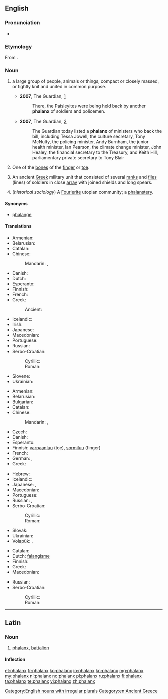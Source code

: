 {{also|Phalanx}}
==English==
{{wikipedia|dab=Phalanx}}

===Pronunciation===
* {{audio|en-us-phalanx.ogg|Audio (US)}}

===Etymology===
From {{etyl|grc|en}} {{term|φάλαγξ|tr=phalanks||battle order, array|lang=grc|sc=polytonic}}.

===Noun===
{{en-noun|es|pl2=phalanges}}

# {{context|plural '''phalanxes'''}} a large group of people, animals or things, compact or closely massed, or tightly knit and united in common purpose.
#* '''2007''', The Guardian, [http://www.guardian.co.uk/commentisfree/story/0,,2073710,00.html]
#*: There, the Paisleyites were being held back by another '''phalanx''' of soldiers and policemen.
#* '''2007''', The Guardian, [http://www.guardian.co.uk/freedom/Story/0,,2065311,00.html]
#*: The Guardian today listed a '''phalanx''' of ministers who back the bill, including Tessa Jowell, the culture secretary, Tony McNulty, the policing minister, Andy Burnham, the junior health minister, Ian Pearson, the climate change minister, John Healey, the financial secretary to the Treasury, and Keith Hill, parliamentary private secretary to Tony Blair
# {{skeleton|plural '''phalanges'''}} One of the [[bone]]s of the [[finger]] or [[toe]].
# {{historical|plural '''phalanxes'''}} An ancient [[Greek]] military unit that consisted of several [[rank]]s and [[file]]s (lines) of soldiers in close [[array]] with joined shields and long spears.
# (''historical sociology'') A [[Fourierite]] utopian community; a [[phalanstery]].

====Synonyms====
* {{sense|anatomy, bone of the finger or toe}} [[phalange]]

====Translations====
{{trans-top|ancient Greek military unit}}
* Armenian: {{t-|hy|փաղանգ|tr=p'aġang}}
* Belarusian: {{t|be|фаланга|f|tr=falánha|sc=Cyrl}}
* Catalan: {{t-|ca|falange|f}}
* Chinese:
*: Mandarin: {{t|zh|方陣|sc=Hani}}, {{t|zh|方阵|tr=fāngzhèn|sc=Hani}}
* Danish: {{t|da|falanks|c}}
* Dutch: {{t-|nl|falanx}}
* Esperanto: {{t|eo|falango}}
* Finnish: {{t+|fi|falangi}}
* French: {{t+|fr|phalange|f}}
* Greek: {{t+|el|φάλαγγα|f|tr=fálanga}}
*: Ancient: {{tø|grc|φάλαγξ|f|sc=polytonic|xs=Ancient Greek}}
{{trans-mid}}
* Icelandic: {{t|is|kjúka|f}}
* Irish: {{t-|ga|falang|m|xs=Irish}}
* Japanese: {{t|ja|ファランクス|tr=farankusu|sc=Jpan}}
* Macedonian: {{t-|mk|фаланга|f|tr=falánga}}
* Portuguese: {{t|pt|falange|f}}
* Russian: {{t+|ru|фаланга|f|tr=falánga}}
* Serbo-Croatian:
*: Cyrillic: {{t|sh|фаланга|f}}
*: Roman: {{t|sh|falanga|f}}
* Slovene: {{t|sl|falanga|f}}
* Ukrainian: {{t|uk|фаланга|f|tr=falánha|sc=Cyrl}}
{{trans-bottom}}

{{trans-top|finger or toe bone}}
* Armenian: {{t|hy|մատնահատված|tr=matnahatvaç}}
* Belarusian: {{t|be|фаланга|f|tr=falánha|sc=Cyrl}}
* Bulgarian: {{t|bg|фаланга|f|tr=falánga|sc=Cyrl}}
* Catalan: {{t-|ca|falange|f}}
* Chinese:
*: Mandarin: {{t|zh|指骨|tr=zhǐgǔ|sc=Hani}}, {{qualifier|toe bone}} {{t|zh|趾骨|tr=zhǐgǔ|sc=Hani}}
* Czech: {{t|cs|článek prstu|m}}
* Danish: {{t|da|falanks|c}}
* Esperanto: {{t|eo|falango}}
* Finnish: [[varpaanluu]] (toe), [[sormiluu]] (finger)
* French: {{t+|fr|phalange|f}}
* German: {{t|de|Fingerglied|n}}, {{qualifier|toe bone}} {{t|de|Zehenglied|n}}
* Greek: {{t+|el|φάλαγγα|f|tr=fálanga}}
{{trans-mid}}
* Hebrew: {{t+|he|גליל|m|alt=גָּלִיל|tr=galíl}}
* Icelandic: {{t|is|kjúka|f}}
* Japanese: {{t|ja|指骨|tr=しこつ, shikotsu|sc=Jpan}}, {{qualifier|toe bone}} {{t|ja|趾骨|tr=しこつ, shikotsu|sc=Jpan}}
* Macedonian: {{t|mk|фаланга|f|tr=falánga|sc=Cyrl}}
* Portuguese: {{t|pt|falange|f}}
* Russian: {{t+|ru|фаланга|f|tr=falánga}}, {{t|ru|сустав пальца|m|tr=sustáv pálʹca|sc=Cyrl}}
* Serbo-Croatian:
*: Cyrillic: {{t|sh|фаланга|f}}
*: Roman: {{t|sh|falanga|f}}
* Slovak: {{t|sk|článok prstu|m}}
* Ukrainian: {{t|uk|фаланга|f|tr=falánha|sc=Cyrl}}
* Volapük: {{qualifier|finger}} {{t|vo|doatabomil}}, {{qualifier|toe}} {{t|vo|teanabomil}}
{{trans-bottom}}

{{trans-top|large group of animals, plants, or people}}
{{trans-mid}}
{{trans-bottom}}

{{trans-top|large group of people}}
* Catalan: {{t-|ca|falange|f}}
* Dutch: [[falangisme]]
* Finnish: {{t+|fi|falangi}}
* Greek: {{t+|el|φάλαγγα|f|tr=fálanga}}
* Macedonian: {{t-|mk|фаланга|f|tr=falánga}}
{{trans-mid}}
* Russian: {{t|ru|фаланга|f|tr=falánga|sc=Cyrl}}
* Serbo-Croatian:
*: Cyrillic: {{t|sh|фаланга|f}}
*: Roman: {{t|sh|falanga|f}}
{{trans-bottom}}

[[Category:English nouns with irregular plurals]]
[[Category:en:Ancient Greece]]

----

==Latin==

===Noun===
{{la-noun|phalanx|phalangis|phalangis|f|third}}

# [[#English|phalanx]], [[battalion]]

====Inflection====
{{la-decl-3rd|phalanx|phalanx|phalang|phalang}}

[[et:phalanx]]
[[fr:phalanx]]
[[ko:phalanx]]
[[io:phalanx]]
[[kn:phalanx]]
[[mg:phalanx]]
[[my:phalanx]]
[[nl:phalanx]]
[[no:phalanx]]
[[pl:phalanx]]
[[ru:phalanx]]
[[fi:phalanx]]
[[ta:phalanx]]
[[te:phalanx]]
[[vi:phalanx]]
[[zh:phalanx]]